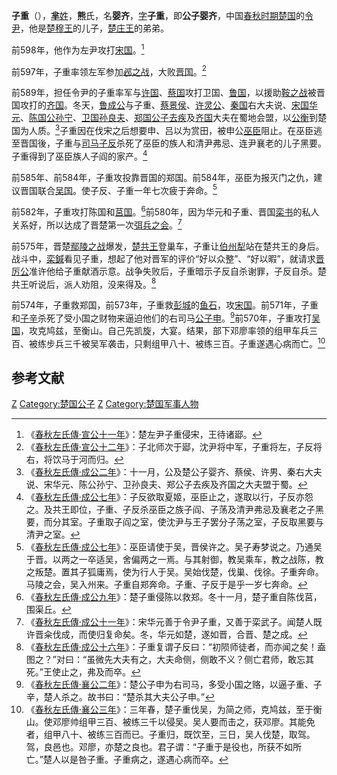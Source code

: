 {{Infobox 先秦人物
|名称= 公子婴齐
|图像=
|图说=
|姓=[[芈姓|芈]]
|氏=[[熊氏|熊]]
|名=婴齐
|字=子重
|别名=
|别字=
|谥号=
|时代=春秋时期
|国家=
|身份=楚国令尹
|出生=
|逝世=前570年
|在位=
|父=[[楚穆王|楚穆王]]
|母=
|正妻=
|妾=
|子女=
|太子=
}}
'''子重'''（{{bd|？||前570年||catIdx=Z}}），[[芈姓|'''芈'''姓]]，'''熊'''氏，名'''婴齐'''，[[表字|字]]'''子重'''，即'''公子婴齐'''，中国[[春秋时期|春秋时期]][[楚国|楚国]]的[[令尹|令尹]]，他是[[楚穆王|楚穆王]]的儿子，[[楚庄王|楚庄王]]的弟弟。

前598年，他作为左尹攻打[[宋国|宋国]]。<ref>《[[s:春秋左氏傳/宣公|春秋左氏傳·宣公十一年]]》：楚左尹子重侵宋，王待诸郔。</ref>

前597年，子重率领左军参加[[邲之战|邲之战]]，大败[[晋国|晋国]]。<ref>《[[s:春秋左氏傳/宣公|春秋左氏傳·宣公十二年]]》：子北师次于郔，沈尹将中军，子重将左，子反将右，将饮马于河而归。</ref>

前589年，担任令尹的子重率军与[[许国|许国]]、[[蔡国|蔡国]]攻打卫国、[[鲁国|鲁国]]，以援助[[鞍之战|鞍之战]]被晋国攻打的[[齐国|齐国]]。冬天，[[鲁成公|鲁成公]]与子重、[[蔡景侯|蔡景侯]]、[[许灵公|许灵公]]、[[秦国|秦国]]右大夫说、[[宋国|宋国]][[华元|华元]]、[[陈国|陈国]][[公孙宁|公孙宁]]、[[卫国|卫国]][[孙良夫|孙良夫]]、[[郑国|郑国]][[公子去疾|公子去疾]]及[[齐国|齐国]]大夫在蜀地会盟，以[[公衡|公衡]]到楚国为人质。<ref>《[[s:春秋左氏傳/成公|春秋左氏傳·成公二年]]》：十一月，公及楚公子婴齐、蔡侯、许男、秦右大夫说、宋华元、陈公孙宁、卫孙良夫、郑公子去疾及齐国之大夫盟于蜀。</ref>子重因在伐宋之后想要申、吕以为赏田，被申公[[巫臣|巫臣]]阻止。在巫臣逃至晋国後，子重与[[司马|司马]][[子反|子反]]杀死了巫臣的族人和清尹弗忌、连尹襄老的儿子黑要。子重得到了巫臣族人子阎的家产。<ref>《[[s:春秋左氏傳/成公|春秋左氏傳·成公七年]]》：子反欲取夏姬，巫臣止之，遂取以行，子反亦怨之。及共王即位，子重、子反杀巫臣之族子阎、子荡及清尹弗忌及襄老之子黑要，而分其室。子重取子阎之室，使沈尹与王子罢分子荡之室，子反取黑要与清尹之室。</ref>

前585年、前584年，子重攻投靠晋国的郑国。前584年，巫臣为报灭门之仇，建议晋国联合[[吴国|吴国]]。使子反、子重一年七次疲于奔命。<ref>《[[s:春秋左氏傳/成公|春秋左氏傳·成公七年]]》：巫臣请使于吴，晋侯许之。吴子寿梦说之。乃通吴于晋。以两之一卒适吴，舍偏两之一焉。与其射御，教吴乘车，教之战陈，教之叛楚。置其子狐庸焉，使为行人于吴。吴始伐楚，伐巢、伐徐。子重奔命。马陵之会，吴入州来。子重自郑奔命。子重、子反于是乎一岁七奔命。</ref>

前582年，子重攻打陈国和[[莒国|莒国]]。<ref>《[[s:春秋左氏傳/成公|春秋左氏傳·成公九年]]》：楚子重侵陈以救郑。冬十一月，楚子重自陈伐莒，围渠丘。</ref>前580年，因为华元和子重、晋国[[栾书|栾书]]的私人关系好，所以达成了晋楚第一次[[弭兵之会|弭兵之会]]。<ref>《[[s:春秋左氏傳/成公|春秋左氏傳·成公十一年]]》：宋华元善于令尹子重，又善于栾武子。闻楚人既许晋籴伐成，而使归复命矣。冬，华元如楚，遂如晋，合晋、楚之成。</ref>

前575年，晋楚[[鄢陵之战|鄢陵之战]]爆发，[[楚共王|楚共王]]登巢车，子重让[[伯州犁|伯州犁]]站在楚共王的身后。战斗中，[[栾鍼|栾鍼]]看见子重，想起了他对晋军的评价“好以众整”、“好以暇”，就请求[[晋厉公|晋厉公]]准许他给子重献酒示意。战争失败后，子重暗示子反自杀谢罪，子反自杀。楚共王听说后，派人劝阻，没来得及。<ref>《[[s:春秋左氏傳/成公|春秋左氏傳·成公十六年]]》：子重复谓子反曰：“初陨师徒者，而亦闻之矣！盍图之？”对曰：“虽微先大夫有之，大夫命侧，侧敢不义？侧亡君师，敢忘其死。”王使止之，弗及而卒。</ref>

前574年，子重救郑国，前573年，子重救[[彭城|彭城]]的[[鱼石|鱼石]]，攻[[宋国|宋国]]。前571年，子重和[[子辛|子辛]]杀死了受小国之财物来逼迫他们的右司马[[公子申_(楚共王)|公子申]]。<ref>《[[s:春秋左氏傳/襄公|春秋左氏傳·襄公二年]]》：楚公子申为右司马，多受小国之赂，以逼子重、子辛，楚人杀之。故书曰：“楚杀其大夫公子申。”</ref>前570年，子重攻打[[吴国|吴国]]，攻克鸠兹，至衡山。自己先凯旋，大宴。结果，部下邓廖率领的组甲车兵三百、被练步兵三千被吴军袭击，只剩组甲八十、被练三百。子重遂遇心病而亡。<ref>《[[s:春秋左氏傳/襄公|春秋左氏傳·襄公三年]]》：三年春，楚子重伐吴，为简之师，克鸠兹，至于衡山。使邓廖帅组甲三百、被练三千以侵吴。吴人要而击之，获邓廖。其能免者，组甲八十、被练三百而已。子重归，既饮至，三日，吴人伐楚，取驾。驾，良邑也。邓廖，亦楚之良也。君子谓：“子重于是役也，所获不如所亡。”楚人以是咎子重。子重病之，遂遇心病而卒。</ref>

==参考文献==
{{Reflist}}

[[Category:楚国令尹|Z]]
[[Category:楚国公子|Category:楚国公子]]
[[Category:春秋军事人物|Z]]
[[Category:楚国军事人物|Category:楚国军事人物]]
